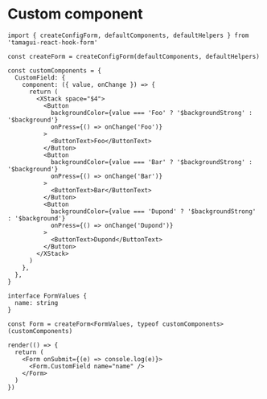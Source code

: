 
# Custom component

```tsx
import { createConfigForm, defaultComponents, defaultHelpers } from 'tamagui-react-hook-form'

const createForm = createConfigForm(defaultComponents, defaultHelpers)

const customComponents = {
  CustomField: {
    component: ({ value, onChange }) => {
      return (
        <XStack space="$4">
          <Button
            backgroundColor={value === 'Foo' ? '$backgroundStrong' : '$background'}
            onPress={() => onChange('Foo')}
          >
            <ButtonText>Foo</ButtonText>
          </Button>
          <Button
            backgroundColor={value === 'Bar' ? '$backgroundStrong' : '$background'}
            onPress={() => onChange('Bar')}
          >
            <ButtonText>Bar</ButtonText>
          </Button>
          <Button
            backgroundColor={value === 'Dupond' ? '$backgroundStrong' : '$background'}
            onPress={() => onChange('Dupond')}
          >
            <ButtonText>Dupond</ButtonText>
          </Button>
        </XStack>
      )
    },
  },
}

interface FormValues {
  name: string
}

const Form = createForm<FormValues, typeof customComponents>(customComponents)

render(() => {
  return (
    <Form onSubmit={(e) => console.log(e)}>
      <Form.CustomField name="name" />
    </Form>
  )
})
```
